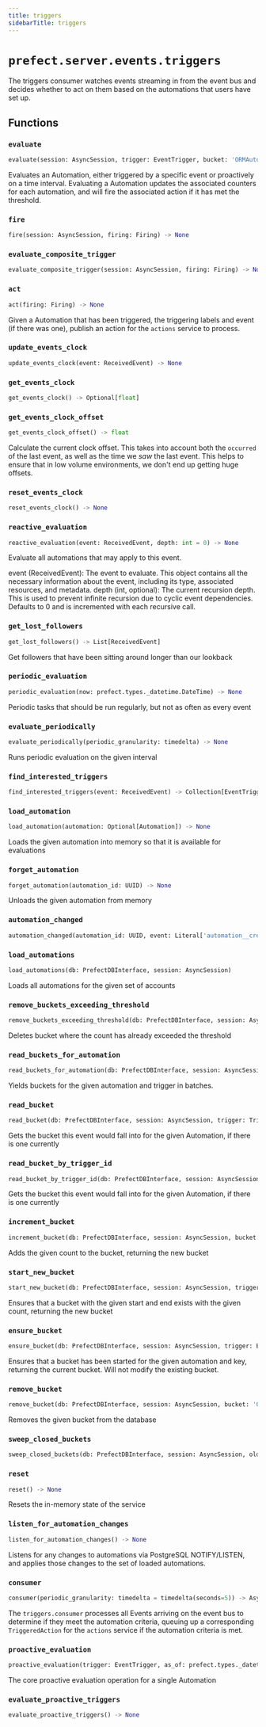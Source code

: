 ```yaml
---
title: triggers
sidebarTitle: triggers
---
```


# `prefect.server.events.triggers`



The triggers consumer watches events streaming in from the event bus and decides whether
to act on them based on the automations that users have set up.


## Functions

### `evaluate` <sup><a href="https://github.com/prefecthq/prefect/blob/main/src/prefect/server/events/triggers.py#L82" target="_blank"><Icon icon="github" style="width: 14px; height: 14px;" /></a></sup>

```python
evaluate(session: AsyncSession, trigger: EventTrigger, bucket: 'ORMAutomationBucket', now: prefect.types._datetime.DateTime, triggering_event: Optional[ReceivedEvent]) -> 'ORMAutomationBucket | None'
```


Evaluates an Automation, either triggered by a specific event or proactively
on a time interval.  Evaluating a Automation updates the associated counters for
each automation, and will fire the associated action if it has met the threshold.


### `fire` <sup><a href="https://github.com/prefecthq/prefect/blob/main/src/prefect/server/events/triggers.py#L278" target="_blank"><Icon icon="github" style="width: 14px; height: 14px;" /></a></sup>

```python
fire(session: AsyncSession, firing: Firing) -> None
```

### `evaluate_composite_trigger` <sup><a href="https://github.com/prefecthq/prefect/blob/main/src/prefect/server/events/triggers.py#L289" target="_blank"><Icon icon="github" style="width: 14px; height: 14px;" /></a></sup>

```python
evaluate_composite_trigger(session: AsyncSession, firing: Firing) -> None
```

### `act` <sup><a href="https://github.com/prefecthq/prefect/blob/main/src/prefect/server/events/triggers.py#L374" target="_blank"><Icon icon="github" style="width: 14px; height: 14px;" /></a></sup>

```python
act(firing: Firing) -> None
```


Given a Automation that has been triggered, the triggering labels and event
(if there was one), publish an action for the `actions` service to process.


### `update_events_clock` <sup><a href="https://github.com/prefecthq/prefect/blob/main/src/prefect/server/events/triggers.py#L436" target="_blank"><Icon icon="github" style="width: 14px; height: 14px;" /></a></sup>

```python
update_events_clock(event: ReceivedEvent) -> None
```

### `get_events_clock` <sup><a href="https://github.com/prefecthq/prefect/blob/main/src/prefect/server/events/triggers.py#L456" target="_blank"><Icon icon="github" style="width: 14px; height: 14px;" /></a></sup>

```python
get_events_clock() -> Optional[float]
```

### `get_events_clock_offset` <sup><a href="https://github.com/prefecthq/prefect/blob/main/src/prefect/server/events/triggers.py#L461" target="_blank"><Icon icon="github" style="width: 14px; height: 14px;" /></a></sup>

```python
get_events_clock_offset() -> float
```


Calculate the current clock offset.  This takes into account both the `occurred`
of the last event, as well as the time we _saw_ the last event.  This helps to
ensure that in low volume environments, we don't end up getting huge offsets.


### `reset_events_clock` <sup><a href="https://github.com/prefecthq/prefect/blob/main/src/prefect/server/events/triggers.py#L477" target="_blank"><Icon icon="github" style="width: 14px; height: 14px;" /></a></sup>

```python
reset_events_clock() -> None
```

### `reactive_evaluation` <sup><a href="https://github.com/prefecthq/prefect/blob/main/src/prefect/server/events/triggers.py#L484" target="_blank"><Icon icon="github" style="width: 14px; height: 14px;" /></a></sup>

```python
reactive_evaluation(event: ReceivedEvent, depth: int = 0) -> None
```


Evaluate all automations that may apply to this event.

event (ReceivedEvent): The event to evaluate. This object contains all the necessary information
    about the event, including its type, associated resources, and metadata.
depth (int, optional): The current recursion depth. This is used to prevent infinite recursion
    due to cyclic event dependencies. Defaults to 0 and is incremented with
    each recursive call.


### `get_lost_followers` <sup><a href="https://github.com/prefecthq/prefect/blob/main/src/prefect/server/events/triggers.py#L598" target="_blank"><Icon icon="github" style="width: 14px; height: 14px;" /></a></sup>

```python
get_lost_followers() -> List[ReceivedEvent]
```


Get followers that have been sitting around longer than our lookback


### `periodic_evaluation` <sup><a href="https://github.com/prefecthq/prefect/blob/main/src/prefect/server/events/triggers.py#L603" target="_blank"><Icon icon="github" style="width: 14px; height: 14px;" /></a></sup>

```python
periodic_evaluation(now: prefect.types._datetime.DateTime) -> None
```


Periodic tasks that should be run regularly, but not as often as every event


### `evaluate_periodically` <sup><a href="https://github.com/prefecthq/prefect/blob/main/src/prefect/server/events/triggers.py#L624" target="_blank"><Icon icon="github" style="width: 14px; height: 14px;" /></a></sup>

```python
evaluate_periodically(periodic_granularity: timedelta) -> None
```


Runs periodic evaluation on the given interval


### `find_interested_triggers` <sup><a href="https://github.com/prefecthq/prefect/blob/main/src/prefect/server/events/triggers.py#L658" target="_blank"><Icon icon="github" style="width: 14px; height: 14px;" /></a></sup>

```python
find_interested_triggers(event: ReceivedEvent) -> Collection[EventTrigger]
```

### `load_automation` <sup><a href="https://github.com/prefecthq/prefect/blob/main/src/prefect/server/events/triggers.py#L663" target="_blank"><Icon icon="github" style="width: 14px; height: 14px;" /></a></sup>

```python
load_automation(automation: Optional[Automation]) -> None
```


Loads the given automation into memory so that it is available for evaluations


### `forget_automation` <sup><a href="https://github.com/prefecthq/prefect/blob/main/src/prefect/server/events/triggers.py#L681" target="_blank"><Icon icon="github" style="width: 14px; height: 14px;" /></a></sup>

```python
forget_automation(automation_id: UUID) -> None
```


Unloads the given automation from memory


### `automation_changed` <sup><a href="https://github.com/prefecthq/prefect/blob/main/src/prefect/server/events/triggers.py#L689" target="_blank"><Icon icon="github" style="width: 14px; height: 14px;" /></a></sup>

```python
automation_changed(automation_id: UUID, event: Literal['automation__created', 'automation__updated', 'automation__deleted']) -> None
```

### `load_automations` <sup><a href="https://github.com/prefecthq/prefect/blob/main/src/prefect/server/events/triggers.py#L704" target="_blank"><Icon icon="github" style="width: 14px; height: 14px;" /></a></sup>

```python
load_automations(db: PrefectDBInterface, session: AsyncSession)
```


Loads all automations for the given set of accounts


### `remove_buckets_exceeding_threshold` <sup><a href="https://github.com/prefecthq/prefect/blob/main/src/prefect/server/events/triggers.py#L720" target="_blank"><Icon icon="github" style="width: 14px; height: 14px;" /></a></sup>

```python
remove_buckets_exceeding_threshold(db: PrefectDBInterface, session: AsyncSession, trigger: EventTrigger)
```


Deletes bucket where the count has already exceeded the threshold


### `read_buckets_for_automation` <sup><a href="https://github.com/prefecthq/prefect/blob/main/src/prefect/server/events/triggers.py#L735" target="_blank"><Icon icon="github" style="width: 14px; height: 14px;" /></a></sup>

```python
read_buckets_for_automation(db: PrefectDBInterface, session: AsyncSession, trigger: Trigger, batch_size: int = AUTOMATION_BUCKET_BATCH_SIZE) -> AsyncGenerator['ORMAutomationBucket', None]
```


Yields buckets for the given automation and trigger in batches.


### `read_bucket` <sup><a href="https://github.com/prefecthq/prefect/blob/main/src/prefect/server/events/triggers.py#L769" target="_blank"><Icon icon="github" style="width: 14px; height: 14px;" /></a></sup>

```python
read_bucket(db: PrefectDBInterface, session: AsyncSession, trigger: Trigger, bucketing_key: Tuple[str, ...]) -> Optional['ORMAutomationBucket']
```


Gets the bucket this event would fall into for the given Automation, if there is
one currently


### `read_bucket_by_trigger_id` <sup><a href="https://github.com/prefecthq/prefect/blob/main/src/prefect/server/events/triggers.py#L786" target="_blank"><Icon icon="github" style="width: 14px; height: 14px;" /></a></sup>

```python
read_bucket_by_trigger_id(db: PrefectDBInterface, session: AsyncSession, automation_id: UUID, trigger_id: UUID, bucketing_key: Tuple[str, ...]) -> 'ORMAutomationBucket | None'
```


Gets the bucket this event would fall into for the given Automation, if there is
one currently


### `increment_bucket` <sup><a href="https://github.com/prefecthq/prefect/blob/main/src/prefect/server/events/triggers.py#L809" target="_blank"><Icon icon="github" style="width: 14px; height: 14px;" /></a></sup>

```python
increment_bucket(db: PrefectDBInterface, session: AsyncSession, bucket: 'ORMAutomationBucket', count: int, last_event: Optional[ReceivedEvent]) -> 'ORMAutomationBucket'
```


Adds the given count to the bucket, returning the new bucket


### `start_new_bucket` <sup><a href="https://github.com/prefecthq/prefect/blob/main/src/prefect/server/events/triggers.py#L860" target="_blank"><Icon icon="github" style="width: 14px; height: 14px;" /></a></sup>

```python
start_new_bucket(db: PrefectDBInterface, session: AsyncSession, trigger: EventTrigger, bucketing_key: Tuple[str, ...], start: prefect.types._datetime.DateTime, end: prefect.types._datetime.DateTime, count: int, triggered_at: Optional[prefect.types._datetime.DateTime] = None) -> 'ORMAutomationBucket'
```


Ensures that a bucket with the given start and end exists with the given count,
returning the new bucket


### `ensure_bucket` <sup><a href="https://github.com/prefecthq/prefect/blob/main/src/prefect/server/events/triggers.py#L917" target="_blank"><Icon icon="github" style="width: 14px; height: 14px;" /></a></sup>

```python
ensure_bucket(db: PrefectDBInterface, session: AsyncSession, trigger: EventTrigger, bucketing_key: Tuple[str, ...], start: prefect.types._datetime.DateTime, end: prefect.types._datetime.DateTime, last_event: Optional[ReceivedEvent], initial_count: int = 0) -> 'ORMAutomationBucket'
```


Ensures that a bucket has been started for the given automation and key,
returning the current bucket.  Will not modify the existing bucket.


### `remove_bucket` <sup><a href="https://github.com/prefecthq/prefect/blob/main/src/prefect/server/events/triggers.py#L970" target="_blank"><Icon icon="github" style="width: 14px; height: 14px;" /></a></sup>

```python
remove_bucket(db: PrefectDBInterface, session: AsyncSession, bucket: 'ORMAutomationBucket')
```


Removes the given bucket from the database


### `sweep_closed_buckets` <sup><a href="https://github.com/prefecthq/prefect/blob/main/src/prefect/server/events/triggers.py#L984" target="_blank"><Icon icon="github" style="width: 14px; height: 14px;" /></a></sup>

```python
sweep_closed_buckets(db: PrefectDBInterface, session: AsyncSession, older_than: prefect.types._datetime.DateTime) -> None
```

### `reset` <sup><a href="https://github.com/prefecthq/prefect/blob/main/src/prefect/server/events/triggers.py#L994" target="_blank"><Icon icon="github" style="width: 14px; height: 14px;" /></a></sup>

```python
reset() -> None
```


Resets the in-memory state of the service


### `listen_for_automation_changes` <sup><a href="https://github.com/prefecthq/prefect/blob/main/src/prefect/server/events/triggers.py#L1002" target="_blank"><Icon icon="github" style="width: 14px; height: 14px;" /></a></sup>

```python
listen_for_automation_changes() -> None
```


Listens for any changes to automations via PostgreSQL NOTIFY/LISTEN,
and applies those changes to the set of loaded automations.


### `consumer` <sup><a href="https://github.com/prefecthq/prefect/blob/main/src/prefect/server/events/triggers.py#L1071" target="_blank"><Icon icon="github" style="width: 14px; height: 14px;" /></a></sup>

```python
consumer(periodic_granularity: timedelta = timedelta(seconds=5)) -> AsyncGenerator[MessageHandler, None]
```


The `triggers.consumer` processes all Events arriving on the event bus to
determine if they meet the automation criteria, queuing up a corresponding
`TriggeredAction` for the `actions` service if the automation criteria is met.


### `proactive_evaluation` <sup><a href="https://github.com/prefecthq/prefect/blob/main/src/prefect/server/events/triggers.py#L1130" target="_blank"><Icon icon="github" style="width: 14px; height: 14px;" /></a></sup>

```python
proactive_evaluation(trigger: EventTrigger, as_of: prefect.types._datetime.DateTime) -> prefect.types._datetime.DateTime
```


The core proactive evaluation operation for a single Automation


### `evaluate_proactive_triggers` <sup><a href="https://github.com/prefecthq/prefect/blob/main/src/prefect/server/events/triggers.py#L1182" target="_blank"><Icon icon="github" style="width: 14px; height: 14px;" /></a></sup>

```python
evaluate_proactive_triggers() -> None
```
